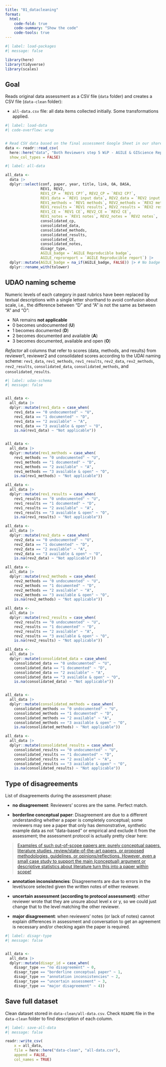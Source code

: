 ```yaml
---
title: "01_datacleaning"
format: 
  html:
    code-fold: true
    code-summary: "Show the code"
    code-tools: true
---
```



```r
#| label: load-packages
#| message: false

library(here)
library(tidyverse)
library(scales)
```

## Goal

Reads original data assessment as a CSV file (`data` folder) and creates a CSV file (`data-clean` folder):

- `all-data.csv` file: all data items collected initially. Some transformations applied.


```r
#| label: load-data
#| code-overflow: wrap


# Read CSV data based on the final assessment Google Sheet in our shared GDrive folder.
data <- readr::read_csv(
  here::here("data", "Both Reviewers step 5 WiP - AGILE & GIScience Reproducibility Assessment - assessment.csv"),
  show_col_types = FALSE)
```


```r
#| label: all-data

all_data <- 
  data |>
  dplyr::select(conf, paper, year, title, link, OA, DASA,
                REV1, REV2,
                REV1_CP = `REV1 CP?`, REV2_CP = `REV2 CP?`,
                REV1_data = `REV1 input data`, REV2_data = `REV2 input data`, 
                REV1_methods = `REV1 methods`, REV2_methods = `REV2 methods`,
                REV1_results = `REV1 results`, REV2_results = `REV2 results`,
                REV1_CE = `REV1 CE`, REV2_CE = `REV2 CE`,
                REV1_notes = `REV1 notes`, REV2_notes = `REV2 notes`,
                consolidated_cp, 
                consolidated_data,
                consolidated_methods,
                consolidated_results,
                consolidated_CE,
                consolidated_notes,
                disagr_type,
                AGILE_badge = `AGILE Reproducible badge`,
                AGILE_reproreport = `AGILE Reproducible report`) |>
  dplyr::mutate(AGILE_badge = na_if(AGILE_badge, FALSE)) |> # No badge is codified as NA and FALSE -> consolidate to FALSE
  dplyr::rename_with(tolower)

```

## UDAO naming scheme

Numeric levels of each category in past rubrics have been replaced by textual descriptions with a single letter shorthand to avoid confusion about scale, i.e., the difference between “D” and “A” is not the same as between “A” and “O”:

- NA remains **not applicable**
- 0 becomes undocumented (**U**)
- 1 becomes documented (**D**)
- 2 becomes documented and available (**A**)
- 3 becomes documented, available and open (**O**)

*Refactor* all columns that refer to scores (data, methods, and results) from reviewer1, reviewer2 and consolidated scores according to the UDAI naming scheme: `rev1_data`, `rev1_methods`, `rev1_results`, `rev2_data`, `rev2_methods`, `rev2_results`, `consolidated_data`, `consolidated_methods`, and `consolidated_results`.

```r
#| label: udao-schema
#| message: false


all_data <- 
  all_data |>
  dplyr::mutate(rev1_data = case_when(
    rev1_data == "0 undocumented" ~ "U",
    rev1_data == "1 documented" ~ "D",
    rev1_data == "2 available" ~ "A",
    rev1_data == "3 available & open" ~ "O",
    is.na(rev1_data) ~ "Not applicable"))


all_data <- 
  all_data |>
  dplyr::mutate(rev1_methods = case_when(
    rev1_methods == "0 undocumented" ~ "U",
    rev1_methods == "1 documented" ~ "D",
    rev1_methods == "2 available" ~ "A",
    rev1_methods == "3 available & open" ~ "O",
    is.na(rev1_methods) ~ "Not applicable"))

all_data <- 
  all_data |>
  dplyr::mutate(rev1_results = case_when(
    rev1_results == "0 undocumented" ~ "U",
    rev1_results == "1 documented" ~ "D",
    rev1_results == "2 available" ~ "A",
    rev1_results == "3 available & open" ~ "O",
    is.na(rev1_results) ~ "Not applicable"))

all_data <- 
  all_data |>
  dplyr::mutate(rev2_data = case_when(
    rev2_data == "0 undocumented" ~ "U",
    rev2_data == "1 documented" ~ "D",
    rev2_data == "2 available" ~ "A",
    rev2_data == "3 available & open" ~ "O",
    is.na(rev2_data) ~ "Not applicable"))

all_data <- 
  all_data |>
  dplyr::mutate(rev2_methods = case_when(
    rev2_methods == "0 undocumented" ~ "U",
    rev2_methods == "1 documented" ~ "D",
    rev2_methods == "2 available" ~ "A",
    rev2_methods == "3 available & open" ~ "O",
    is.na(rev2_methods) ~ "Not applicable"))

all_data <- 
  all_data |>
  dplyr::mutate(rev2_results = case_when(
    rev2_results == "0 undocumented" ~ "U",
    rev2_results == "1 documented" ~ "D",
    rev2_results == "2 available" ~ "A",
    rev2_results == "3 available & open" ~ "O",
    is.na(rev2_results) ~ "Not applicable"))

all_data <- 
  all_data |>
  dplyr::mutate(consolidated_data = case_when(
    consolidated_data == "0 undocumented" ~ "U",
    consolidated_data == "1 documented" ~ "D",
    consolidated_data == "2 available" ~ "A",
    consolidated_data == "3 available & open" ~ "O",
    is.na(consolidated_data) ~ "Not applicable"))


all_data <- 
  all_data |>
  dplyr::mutate(consolidated_methods = case_when(
    consolidated_methods == "0 undocumented" ~ "U",
    consolidated_methods == "1 documented" ~ "D",
    consolidated_methods == "2 available" ~ "A",
    consolidated_methods == "3 available & open" ~ "O",
    is.na(consolidated_methods) ~ "Not applicable")) 

all_data <-
  all_data |>
  dplyr::mutate(consolidated_results = case_when(
    consolidated_results == "0 undocumented" ~ "U",
    consolidated_results == "1 documented" ~ "D",
    consolidated_results == "2 available" ~ "A",
    consolidated_results == "3 available & open" ~ "O",
    is.na(consolidated_results) ~ "Not applicable"))

```



## Type of disagreements

List of disagreements during the assessment phase:

- **no disagreement**: Reviewers' scores are the same. Perfect match.

- **borderline conceptual paper**: Disagreement are due to a different understanding whether a paper is completely conceptual; some reviewers may see a paper that only has demonstrative, synthetic example data as not “data-based” or empirical and exclude it from the assessment; the assessment protocol is actually pretty clear here:

> [Examples of such out-of-scope papers are: purely conceptual papers, literature studies, review/state-of-the-art papers, or proposed methodologies, guidelines, or opinions/reflections. However, even a small case study to support the main (conceptual) argument or descriptive statistics about literature turn this into a paper within scope!](https://docs.google.com/document/d/1WVvn3evxfUbHQ7kP8LdZiHE2firmWS1XIMuyh5sDEhs/edit?usp=drive_link)

- **annotation inconsistencies**: Disagreements are due to errors in the level/score selected given the written notes of either reviewer.

- **uncertain assessment (according to protocol assessment)**: either reviewer wrote that they are unsure about level x or y, so we could just change that to the level matching the other reviewer. 

- **major disagreement**: when reviewers' notes (or lack of notes) cannot explain differences in assessment and conversation to get an agreement is necessary and/or checking again the paper is required.



```r
#| label: disagr-type
#| message: false


all_data <- 
  all_data |>
  dplyr::mutate(disagr_id = case_when(
    disagr_type == "no disagreement" ~ 0,
    disagr_type == "borderline conceptual paper" ~ 1,
    disagr_type == "annotation inconsistencies" ~ 2,
    disagr_type == "uncertain assessment" ~ 3,
    disagr_type == "major disagreement" ~ 4))


```


## Save full dataset

Clean dataset stored in `data-clean/all-data.csv`. Check `README` file in the `data-clean` folder to find description of each column.

```r
#| label: save-all-data
#| message: false

readr::write_csv(
    x = all_data,
    file = here::here("data-clean", "all-data.csv"), 
    append = FALSE, 
    col_names = TRUE)
```




